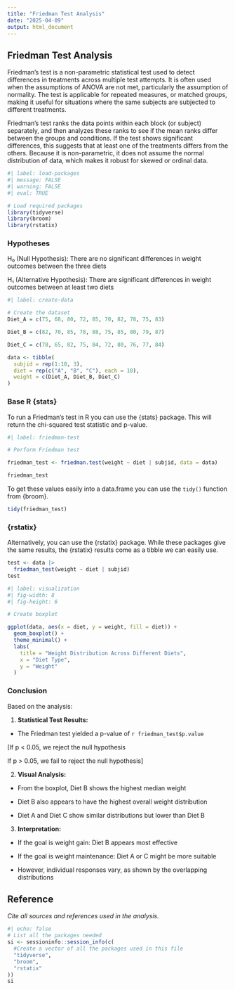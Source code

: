 ```yaml
---
title: "Friedman Test Analysis"
date: "2025-04-09"
output: html_document
---
```


## Friedman Test Analysis

Friedman's test is a non-parametric statistical test used to detect differences in treatments across multiple test attempts. It is often used when the assumptions of ANOVA are not met, particularly the assumption of normality. The test is applicable for repeated measures, or matched groups, making it useful for situations where the same subjects are subjected to different treatments.

Friedman’s test ranks the data points within each block (or subject) separately, and then analyzes these ranks to see if the mean ranks differ between the groups and conditions. If the test shows significant differences, this suggests that at least one of the treatments differs from the others. Because it is non-parametric, it does not assume the normal distribution of data, which makes it robust for skewed or ordinal data.


```r
#| label: load-packages
#| message: FALSE
#| warning: FALSE
#| eval: TRUE

# Load required packages
library(tidyverse)
library(broom)
library(rstatix)

```


### Hypotheses

H₀ (Null Hypothesis): There are no significant differences in weight outcomes between the three diets

H₁ (Alternative Hypothesis): There are significant differences in weight outcomes between at least two diets 

```r
#| label: create-data

# Create the dataset
Diet_A = c(75, 68, 80, 72, 85, 70, 82, 78, 75, 83)

Diet_B = c(82, 70, 85, 78, 88, 75, 85, 80, 79, 87)

Diet_C = c(78, 65, 82, 75, 84, 72, 80, 76, 77, 84)

data <- tibble(
  subjid = rep(1:10, 3),
  diet = rep(c("A", "B", "C"), each = 10),
  weight = c(Diet_A, Diet_B, Diet_C)
)

```

### Base R {stats}

To run a Friedman's test in R you can use the {stats} package. This will return the chi-squared test statistic and p-value. 
```r
#| label: friedman-test

# Perform Friedman test

friedman_test <- friedman.test(weight ~ diet | subjid, data = data)

friedman_test

```

To get these values easily into a data.frame you can use the `tidy()` function from {broom}.
```r
tidy(friedman_test)
```

### {rstatix}

Alternatively, you can use the {rstatix} package. While these packages give the same results, the {rstatix} results come as a tibble we can easily use. 
```r
test <- data |>
  friedman_test(weight ~ diet | subjid)
test
```

```r
#| label: visualization
#| fig-width: 8
#| fig-height: 6

# Create boxplot

ggplot(data, aes(x = diet, y = weight, fill = diet)) +
  geom_boxplot() +
  theme_minimal() +
  labs(
    title = "Weight Distribution Across Different Diets",
    x = "Diet Type",
    y = "Weight"
  )

```

### Conclusion

Based on the analysis:

1.  **Statistical Test Results:**

-   The Friedman test yielded a p-value of `r friedman_test$p.value`

\[If p \< 0.05, we reject the null hypothesis

If p \> 0.05, we fail to reject the null hypothesis\]

2.  **Visual Analysis:**

-   From the boxplot, Diet B shows the highest median weight

-   Diet B also appears to have the highest overall weight distribution

-   Diet A and Diet C show similar distributions but lower than Diet B


3.  **Interpretation:**

-   If the goal is weight gain: Diet B appears most effective

-   If the goal is weight maintenance: Diet A or C might be more suitable

-   However, individual responses vary, as shown by the overlapping distributions

## Reference

*Cite all sources and references used in the analysis.*

::: {.callout-note collapse="true" title="Session Info"}
```r
#| echo: false
# List all the packages needed
si <- sessioninfo::session_info(c(
  #Create a vector of all the packages used in this file
  "tidyverse",
  "broom",
  "rstatix"
))
si
```

:::

